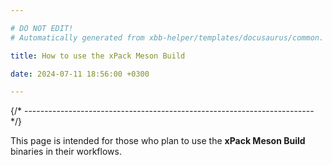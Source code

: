 ```yaml
---

# DO NOT EDIT!
# Automatically generated from xbb-helper/templates/docusaurus/common.

title: How to use the xPack Meson Build

date: 2024-07-11 18:56:00 +0300

---
```




{/* ------------------------------------------------------------------------ */}

This page is intended for those who plan
to use the **xPack Meson Build** binaries in their workflows.

<Versioning/>

<LibrariesAndRpath/>

<More/>
